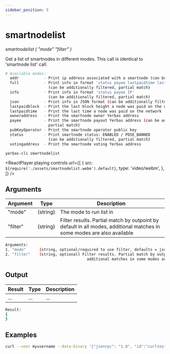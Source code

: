 ```yaml
---
sidebar_position: 9
---
```



# smartnodelist

_smartnodelist ( "mode" "filter" )_

Get a list of smartnodes in different modes. This call is identical to 'smartnode list' call.

```bash
# Available modes:
  addr           - Print ip address associated with a smartnode (can be additionally filtered, partial match)
  full           - Print info in format 'status payee lastpaidtime lastpaidblock IP'
                   (can be additionally filtered, partial match)
  info           - Print info in format 'status payee IP'
                   (can be additionally filtered, partial match)
  json           - Print info in JSON format (can be additionally filtered, partial match)
  lastpaidblock  - Print the last block height a node was paid on the network
  lastpaidtime   - Print the last time a node was paid on the network
  owneraddress   - Print the smartnode owner Yerbas address
  payee          - Print the smartnode payout Yerbas address (can be additionally filtered,
                   partial match)
  pubKeyOperator - Print the smartnode operator public key
  status         - Print smartnode status: ENABLED / POSE_BANNED
                   (can be additionally filtered, partial match)
  votingaddress  - Print the smartnode voting Yerbas address
```

`yerbas-cli smartnodelist`

<ReactPlayer
  playing
  controls
  url={[
    {
      src: `${require('./assets/smartnodelist.webm').default}`,
      type: 'video/webm',
    },
  ]}
/>

## Arguments

| Argument | Type     | Description                                                                                                            |
| -------- | -------- | ---------------------------------------------------------------------------------------------------------------------- |
| "mode"   | (string) | The mode to run list in                                                                                                |
| "filter" | (string) | Filter results. Partial match by outpoint by default in all modes, additional matches in some modes are also available |

```bash
Arguments:
1. "mode"      (string, optional/required to use filter, defaults = json) The mode to run list in
2. "filter"    (string, optional) Filter results. Partial match by outpoint by default in all modes,
                                    additional matches in some modes are also available
```

## Output

| Result | Type | Description |
| ------ | ---- | ----------- |
| ...    | ...  | ...         |

```bash
Result:
{
}
```

## Examples

```bash
curl --user myusername --data-binary '{"jsonrpc": "1.0", "id":"curltest", "method": "smartnodelist", "params": [] }' -H 'content-type: text/plain;' http://127.0.0.1:9998/
```
